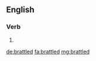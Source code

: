 ==English==

===Verb===
{{head|en}}

# {{en-past of|brattle}}

[[de:brattled]]
[[fa:brattled]]
[[mg:brattled]]